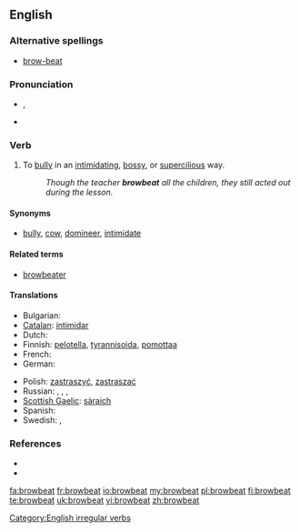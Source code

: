 {{was wotd|2008|January|12}}
==English==

===Alternative spellings===
* [[brow-beat]]

===Pronunciation===
* {{a|RP|US}} {{IPA|/ˈbrɑʊ.biːt/}}, {{SAMPA|/"braU.bi:t/}}
* {{audio|en-us-browbeat.ogg|Audio (US)}}

===Verb===
{{en-verb|browbeats|browbeating|browbeat|browbeaten}}

# {{transitive}} To [[bully]] in an [[intimidating]], [[bossy]], or [[supercilious]] way.
#: ''Though the teacher '''browbeat''' all the children, they still acted out during the lesson.''

====Synonyms====
* {{sense|to bully in an intimidating way}} [[bully]], [[cow]], [[domineer]], [[intimidate]]

====Related terms====
* [[browbeater]]

====Translations====
{{trans-top|to bully in an intimidating way}}
* Bulgarian: {{t|bg|сплашвам}}
* [[Catalan]]: [[intimidar]]
* Dutch: {{t+|nl|intimideren}}
* Finnish: [[pelotella]], [[tyrannisoida]], [[pomottaa]]
* French: {{t+|fr|intimider}}
* German: {{t+|de|einschüchtern}}
{{trans-mid}}
* Polish: [[zastraszyć]], [[zastraszać]]
* Russian: {{t+|ru|запугивать|tr=zapúgivat'}}, {{t+|ru|пугать|tr=pugát'}}, {{t+|ru|стращать|tr=strashát'}}, {{t+|ru|наводить страх|tr=navodít' stragh}}
* [[Scottish Gaelic]]: [[sàraich]]
* Spanish: {{t-|es|intimidar}}
* Swedish: {{t|sv|köra med}}, {{t|sv|tyrannisera}}
{{trans-bottom}}

===References===
* {{R:Century 1911}}
* {{R:Webster 1913}}

[[Category:English irregular verbs]]

[[fa:browbeat]]
[[fr:browbeat]]
[[io:browbeat]]
[[my:browbeat]]
[[pl:browbeat]]
[[fi:browbeat]]
[[te:browbeat]]
[[uk:browbeat]]
[[vi:browbeat]]
[[zh:browbeat]]